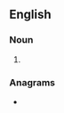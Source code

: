 {{also|wake-ups}}
==English==

===Noun===
{{head|en|noun form}}

# {{plural of|wakeup|lang=en}}

===Anagrams===
* {{anagrams|en|a=aekpsuw|wakes up}}